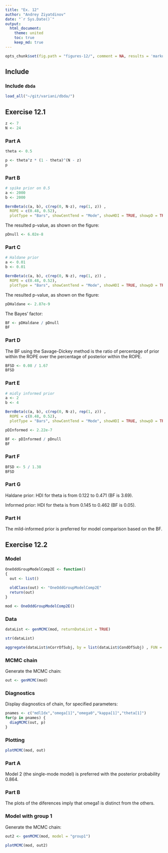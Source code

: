 ```yaml
---
title: "Ex. 12"
author: "Andrey Ziyatdinov"
date: "`r Sys.Date()`"
output:
  html_document:
    theme: united
    toc: true
    keep_md: true
---
```


```r
opts_chunk$set(fig.path = "figures-12/", comment = NA, results = 'markup', tidy = F, message = F, warning = F, echo = T)
```

## Include 

### Include `dbda`

```r
load_all("~/git/variani/dbda/")
```

## Exercise 12.1

```r
z <- 7
N <- 24
```

### Part A

```r
theta <- 0.5

p <- theta^z * (1 - theta)^(N - z)
p
```

### Part B

```r
# spike prior on 0.5
a <- 2000
b <- 2000

BernBeta(c(a, b), c(rep(0, N-z), rep(1, z)) , 
  ROPE = c(0.48, 0.52),
  plotType = "Bars", showCentTend = "Mode", showHDI = TRUE, showpD = TRUE)
```

The resulted p-value, as shown on the figure:

```r
pDnull <- 6.02e-8
```

### Part C
 
 
```r
# Haldane prior
a <- 0.01
b <- 0.01

BernBeta(c(a, b), c(rep(0, N-z), rep(1, z)) , 
  ROPE = c(0.48, 0.52),
  plotType = "Bars", showCentTend = "Mode", showHDI = TRUE, showpD = TRUE)
```

The resulted p-value, as shown on the figure:

```r
pDHaldane <- 2.87e-9
``` 

The Bayes' factor:

```r
BF <- pDHaldane / pDnull
BF
```

### Part D

The BF using the Savage-Dickey method is the ratio of percentage of prior within the ROPE over the percentage of posterior within the ROPE.

```r
BFSD <- 0.08 / 1.67
BFSD
```

### Part E


```r
# midly informed prior 
a <- 2
b <- 4

BernBeta(c(a, b), c(rep(0, N-z), rep(1, z)) , 
  ROPE = c(0.48, 0.52),
  plotType = "Bars", showCentTend = "Mode", showHDI = TRUE, showpD = TRUE)
```

```r
pDInformed <- 2.22e-7

BF <- pDInformed / pDnull
BF
```

### Part F

```r
BFSD <- 5 / 1.38 
BFSD
```

### Part G

Haldane prior: HDI for theta is from 0.122 to 0.471 (BF is 3.69).

Informed prior: HDI for theta is from 0.145 to 0.462 (BF is 0.05).


### Part H

The mild-informed prior is preferred for model comparison based on the BF.

## Exercise 12.2

### Model

```r
OneOddGroupModelComp2E <- function()
{
  out <- list()
  
  oldClass(out) <- "OneOddGroupModelComp2E"
  return(out)
}

mod <- OneOddGroupModelComp2E()
```

### Data

```r
dataList <- genMCMC(mod, returnDataList = TRUE)

str(dataList)

aggregate(dataList$nCorrOfSubj, by = list(dataList$CondOfSubj) , FUN = mean )
```


### MCMC chain

Generate the MCMC chain:

```r
out <- genMCMC(mod)
```

### Diagnostics

Display diagnostics of chain, for specified parameters:

```r
pnames <- c("mdlIdx","omega[1]","omega0","kappa[1]","theta[1]")
for(p in pnames) { 
  diagMCMC(out, p)
}
```

### Plotting

```r
plotMCMC(mod, out)
```

### Part A

Model 2 (the single-mode model) is preferred with the posterior probability 0.864.

### Part B

The plots of the diferences imply that omega1 is distinct from the others.

### Model with group 1

Generate the MCMC chain:

```r
out2 <- genMCMC(mod, model = "group1") 
```

```r
plotMCMC(mod, out2) 
```
